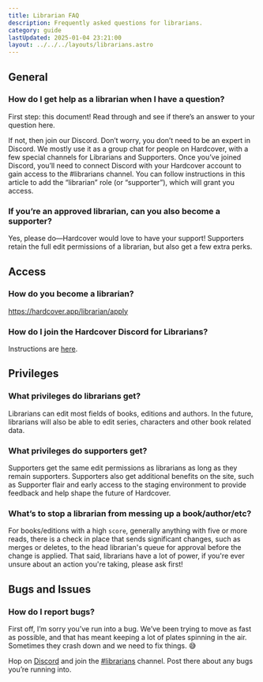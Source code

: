 ```yaml
---
title: Librarian FAQ
description: Frequently asked questions for librarians.
category: guide
lastUpdated: 2025-01-04 23:21:00
layout: ../../../layouts/librarians.astro
---
```


## General
### How do I get help as a librarian when I have a question?
First step: this document! Read through and see if there’s an answer to your question here.

If not, then join our Discord. Don’t worry, you don’t need to be an expert in Discord. We mostly use it as a group chat for people on Hardcover, with a few special channels for Librarians and Supporters. Once you’ve joined Discord, you’ll need to connect Discord with your Hardcover account to gain access to the #librarians channel. You can follow instructions in this article to add the “librarian” role (or “supporter”), which will grant you access.

### If you’re an approved librarian, can you also become a supporter?
Yes, please do—Hardcover would love to have your support!
Supporters retain the full edit permissions of a librarian, but also get a few extra perks.

## Access

### How do you become a librarian?
https://hardcover.app/librarian/apply

### How do I join the Hardcover Discord for Librarians?
Instructions are [here](https://hardcover.app/pages/how-to-link-hardcover-roles-with-discord).

## Privileges

### What privileges do librarians get?
Librarians can edit most fields of books, editions and authors. In the future, librarians will also be able to edit series, characters and other book related data.

### What privileges do supporters get?
Supporters get the same edit permissions as librarians as long as they remain supporters. Supporters also get additional benefits on the site, such as Supporter flair and early access to the staging environment to provide feedback and help shape the future of Hardcover.

### What’s to stop a librarian from messing up a book/author/etc?
For books/editions with a high `score`, generally anything with five or more reads, there is a check in place that sends significant changes,
such as merges or deletes, to the head librarian's queue for approval before the change is applied.
That said, librarians have a lot of power, if you're ever unsure about an action you're taking, please ask first!

## Bugs and Issues
### How do I report bugs?
First off, I’m sorry you’ve run into a bug. We’ve been trying to move as fast as possible, and that has meant keeping a lot of plates spinning in the air. Sometimes they crash down and we need to fix things. 😅

Hop on [Discord](https://discord.gg/edGpYN8ym8) and join the [#librarians](https://discord.com/channels/835558721115389962/1105918193022812282) channel. Post there about any bugs you’re running into.


